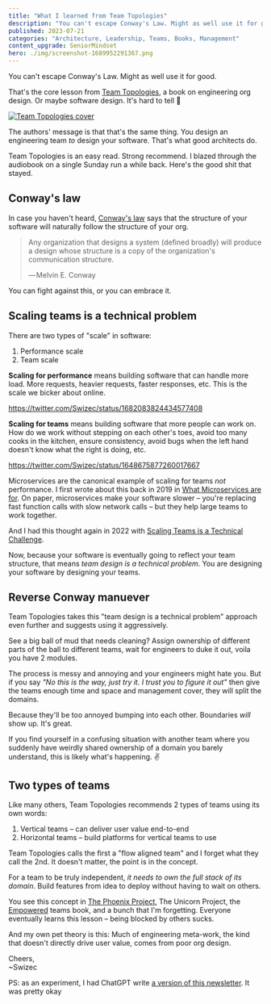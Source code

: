```yaml
---
title: "What I learned from Team Topologies"
description: "You can't escape Conway's Law. Might as well use it for good."
published: 2023-07-21
categories: "Architecture, Leadership, Teams, Books, Management"
content_upgrade: SeniorMindset
hero: ./img/screenshot-1689952291367.png
---
```


You can't escape Conway's Law. Might as well use it for good.

That's the core lesson from [Team Topologies](https://teamtopologies.com), a book on engineering org design. Or maybe software design. It's hard to tell 🤔

[![Team Topologies cover](./img/Team-Topologies-coverdif3a0.jpeg)](https://swizec.com/blog/)

The authors' message is that that's the same thing. You design an engineering team _to_ design your software. That's what good architects do.

Team Topologies is an easy read. Strong recommend. I blazed through the audiobook on a single Sunday run a while back. Here's the good shit that stayed.

## Conway's law

In case you haven't heard, [Conway's law](https://en.wikipedia.org/wiki/Conway's_law) says that the structure of your software will naturally follow the structure of your org.

> Any organization that designs a system (defined broadly) will produce a design whose structure is a copy of the organization's communication structure.
>
> — Melvin E. Conway

You can fight against this, or you can embrace it.

## Scaling teams is a technical problem

There are two types of "scale" in software:

1.  Performance scale
2.  Team scale

**Scaling for performance** means building software that can handle more load. More requests, heavier requests, faster responses, etc. This is the scale we bicker about online.

https://twitter.com/Swizec/status/1682083824434577408

**Scaling for teams** means building software that more people can work on. How do we work without stepping on each other's toes, avoid too many cooks in the kitchen, ensure consistency, avoid bugs when the left hand doesn't know what the right is doing, etc.

https://twitter.com/Swizec/status/1648675877260017667

Microservices are the canonical example of scaling for teams _not_ performance. I first wrote about this back in 2019 in [What Microservices are for](https://swizec.com/blog/what-microservices-are-for/). On paper, microservices make your software slower – you're replacing fast function calls with slow network calls – but they help large teams to work together.

And I had this thought again in 2022 with [Scaling Teams is a Technical Challenge](https://swizec.com/blog/scaling-teams-is-a-technical-challenge/).

Now, because your software is eventually going to reflect your team structure, that means _team design is a technical problem_. You are designing your software by designing your teams.

## Reverse Conway manuever

Team Topologies takes this "team design is a technical problem" approach even further and suggests using it aggressively.

See a big ball of mud that needs cleaning? Assign ownership of different parts of the ball to different teams, wait for engineers to duke it out, voila you have 2 modules.

The process is messy and annoying and your engineers might hate you. But if you say _"No this is the way, just try it. I trust you to figure it out"_ then give the teams enough time and space and management cover, they will split the domains.

Because they'll be too annoyed bumping into each other. Boundaries _will_ show up. It's great.

If you find yourself in a confusing situation with another team where you suddenly have weirdly shared ownership of a domain you barely understand, this is likely what's happening. ✌️

## Two types of teams

Like many others, Team Topologies recommends 2 types of teams using its own words:

1.  Vertical teams – can deliver user value end-to-end
2.  Horizontal teams – build platforms for vertical teams to use

Team Topologies calls the first a "flow aligned team" and I forget what they call the 2nd. It doesn't matter, the point is in the concept.

For a team to be truly independent, _it needs to own the full stack of its domain_. Build features from idea to deploy without having to wait on others.

You see this concept in [The Phoenix Project](https://swizec.com/blog/the-phoenix-project-recap/), The Unicorn Project, the [Empowered](https://swizec.com/blog/scaling-teams-is-a-technical-challenge/#vertical-features) teams book, and a bunch that I'm forgetting. Everyone eventually learns this lesson – being blocked by others sucks.

And my own pet theory is this: Much of engineering meta-work, the kind that doesn't directly drive user value, comes from poor org design.

Cheers,<br/>
~Swizec

PS: as an experiment, I had ChatGPT write [a version of this newsletter](https://chat.openai.com/share/748066a1-6d1c-4330-87b1-1a8c41f22cff). It was pretty okay
